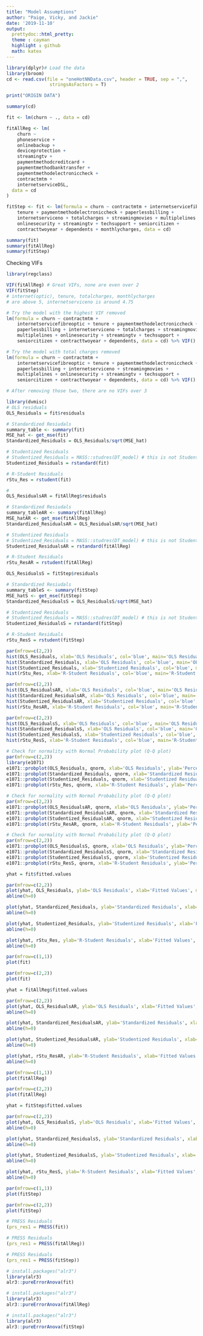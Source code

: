 ```yaml
---
title: "Model Assumptions"
author: "Paige, Vicky, and Jackie"
date: '2019-11-10'
output: 
  prettydoc::html_pretty:
  theme : cayman
  highlight : github
  math: katex
---
```


```r
library(dplyr)# Load the data
library(broom)
cd <- read.csv(file = "oneHotNNData.csv", header = TRUE, sep = ",", 
                stringsAsFactors = T)

print("ORIGIN DATA")

summary(cd)
```

```r
fit <- lm(churn ~ ., data = cd)

fitAllReg <- lm(
    churn ~ 
    phoneservice +
    onlinebackup +
    deviceprotection +
    streamingtv +
    paymentmethodcreditcard +
    paymentmethodbanktransfer +
    paymentmethodelectroniccheck +
    contractmtm +
    internetserviceDSL,
  data = cd
)

fitStep <- fit <- lm(formula = churn ~ contractmtm + internetservicefibreoptic + 
    tenure + paymentmethodelectroniccheck + paperlessbilling + 
    internetserviceno + totalcharges + streamingmovies + multiplelines + 
    onlinesecurity + streamingtv + techsupport + seniorcitizen + 
    contracttwoyear + dependents + monthlycharges, data = cd)

summary(fit)
summary(fitAllReg)
summary(fitStep)
```

Checking VIFs
```r
library(regclass)

VIF(fitAllReg) # Great VIFs, none are even over 2
VIF(fitStep) 
# internet(optic), tenure, totalcharges, monthlycharges 
# are above 5, internetserviceno is around 4.75

# Try the model with the highest VIF removed
lm(formula = churn ~ contractmtm + 
    internetservicefibreoptic + tenure + paymentmethodelectroniccheck + 
    paperlessbilling + internetserviceno + totalcharges + streamingmovies + 
    multiplelines + onlinesecurity + streamingtv + techsupport + 
    seniorcitizen + contracttwoyear + dependents, data = cd) %>% VIF()

# Try the model with total charges removed
lm(formula = churn ~ contractmtm + 
    internetservicefibreoptic + tenure + paymentmethodelectroniccheck + 
    paperlessbilling + internetserviceno + streamingmovies + 
    multiplelines + onlinesecurity + streamingtv + techsupport + 
    seniorcitizen + contracttwoyear + dependents, data = cd) %>% VIF()

# After removing those two, there are no VIFs over 3
```


```r
library(dvmisc)
# OLS residuals
OLS_Residuals = fit$residuals

# Standardized Resiudals
summary_table <- summary(fit)
MSE_hat <- get_mse(fit)
Standardized_Residuals = OLS_Residuals/sqrt(MSE_hat)

# Studentized Residuals
# Studentized_Residuals = MASS::studres(DT_model) # this is not Studentized Residuals!!!
Studentized_Residuals = rstandard(fit)

# R-Student Residuals
rStu_Res = rstudent(fit)
```


```r
#
OLS_ResidualsAR = fitAllReg$residuals

# Standardized Resiudals
summary_tableAR <- summary(fitAllReg)
MSE_hatAR <- get_mse(fitAllReg)
Standardized_ResidualsAR = OLS_ResidualsAR/sqrt(MSE_hat)

# Studentized Residuals
# Studentized_Residuals = MASS::studres(DT_model) # this is not Studentized Residuals!!!
Studentized_ResidualsAR = rstandard(fitAllReg)

# R-Student Residuals
rStu_ResAR = rstudent(fitAllReg)
```

```r
OLS_ResidualsS = fitStep$residuals

# Standardized Resiudals
summary_tableS <- summary(fitStep)
MSE_hatS <- get_mse(fitStep)
Standardized_ResidualsS = OLS_ResidualsS/sqrt(MSE_hat)

# Studentized Residuals
# Studentized_Residuals = MASS::studres(DT_model) # this is not Studentized Residuals!!!
Studentized_ResidualsS = rstandard(fitStep)

# R-Student Residuals
rStu_ResS = rstudent(fitStep)
```


```r
par(mfrow=c(2,2))
hist(OLS_Residuals, xlab='OLS Residuals', col='blue', main='OLS Residuals', cex.main = 2)
hist(Standardized_Residuals, xlab='OLS Residuals', col='blue', main='OLS Residuals', cex.main = 2)
hist(Studentized_Residuals, xlab='Studentized Residuals', col='blue', main='Studentized Residuals', cex.main = 2)
hist(rStu_Res, xlab='R-Student Residuals', col='blue', main='R-Student Residuals', cex.main = 2)
```

```r
par(mfrow=c(2,2))
hist(OLS_ResidualsAR, xlab='OLS Residuals', col='blue', main='OLS Residuals', cex.main = 2)
hist(Standardized_ResidualsAR, xlab='OLS Residuals', col='blue', main='OLS Residuals', cex.main = 2)
hist(Studentized_ResidualsAR, xlab='Studentized Residuals', col='blue', main='Studentized Residuals', cex.main = 2)
hist(rStu_ResAR, xlab='R-Student Residuals', col='blue', main='R-Student Residuals', cex.main = 2)
```

```r
par(mfrow=c(2,2))
hist(OLS_ResidualsS, xlab='OLS Residuals', col='blue', main='OLS Residuals', cex.main = 2)
hist(Standardized_ResidualsS, xlab='OLS Residuals', col='blue', main='OLS Residuals', cex.main = 2)
hist(Studentized_ResidualsS, xlab='Studentized Residuals', col='blue', main='Studentized Residuals', cex.main = 2)
hist(rStu_ResS, xlab='R-Student Residuals', col='blue', main='R-Student Residuals', cex.main = 2)
```

```r
# Check for normality with Normal Probability plot (Q-Q plot)
par(mfrow=c(2,2))
library(e1071)
e1071::probplot(OLS_Residuals, qnorm, xlab='OLS Residuals', ylab='Percent')
e1071::probplot(Standardized_Residuals, qnorm, xlab='Standardized Residuals', ylab='Percent')
e1071::probplot(Studentized_Residuals, qnorm, xlab='Studentized Residuals', ylab='Percent')
e1071::probplot(rStu_Res, qnorm, xlab='R-Student Residuals', ylab='Percent')
```

```r
# Check for normality with Normal Probability plot (Q-Q plot)
par(mfrow=c(2,2))
e1071::probplot(OLS_ResidualsAR, qnorm, xlab='OLS Residuals', ylab='Percent')
e1071::probplot(Standardized_ResidualsAR, qnorm, xlab='Standardized Residuals', ylab='Percent')
e1071::probplot(Studentized_ResidualsAR, qnorm, xlab='Studentized Residuals', ylab='Percent')
e1071::probplot(rStu_ResAR, qnorm, xlab='R-Student Residuals', ylab='Percent')
```

```r
# Check for normality with Normal Probability plot (Q-Q plot)
par(mfrow=c(2,2))
e1071::probplot(OLS_ResidualsS, qnorm, xlab='OLS Residuals', ylab='Percent')
e1071::probplot(Standardized_ResidualsS, qnorm, xlab='Standardized Residuals', ylab='Percent')
e1071::probplot(Studentized_ResidualsS, qnorm, xlab='Studentized Residuals', ylab='Percent')
e1071::probplot(rStu_ResS, qnorm, xlab='R-Student Residuals', ylab='Percent')
```


```r
yhat = fit$fitted.values

par(mfrow=c(2,2))
plot(yhat, OLS_Residuals, ylab='OLS Residuals', xlab='Fitted Values', main='OLS Residuals', pch=16)
abline(h=0)

plot(yhat, Standardized_Residuals, ylab='Standardized Residuals', xlab='Fitted Values', main='Standardized Residuals', pch=16)
abline(h=0)

plot(yhat, Studentized_Residuals, ylab='Studentized Residuals', xlab='Fitted Values', main='Studentized Residuals', pch=16)
abline(h=0)

plot(yhat, rStu_Res, ylab='R-Student Residuals', xlab='Fitted Values', main='R-Studentized Residuals', pch=16)
abline(h=0)

par(mfrow=c(1,1))
plot(fit)

par(mfrow=c(2,2))
plot(fit)
```


```r
yhat = fitAllReg$fitted.values

par(mfrow=c(2,2))
plot(yhat, OLS_ResidualsAR, ylab='OLS Residuals', xlab='Fitted Values', main='OLS Residuals', pch=16)
abline(h=0)

plot(yhat, Standardized_ResidualsAR, ylab='Standardized Residuals', xlab='Fitted Values', main='Standardized Residuals', pch=16)
abline(h=0)

plot(yhat, Studentized_ResidualsAR, ylab='Studentized Residuals', xlab='Fitted Values', main='Studentized Residuals', pch=16)
abline(h=0)

plot(yhat, rStu_ResAR, ylab='R-Student Residuals', xlab='Fitted Values', main='R-Studentized Residuals', pch=16)
abline(h=0)

par(mfrow=c(1,1))
plot(fitAllReg)

par(mfrow=c(2,2))
plot(fitAllReg)
```

```r
yhat = fitStep$fitted.values

par(mfrow=c(2,2))
plot(yhat, OLS_ResidualsS, ylab='OLS Residuals', xlab='Fitted Values', main='OLS Residuals', pch=16)
abline(h=0)

plot(yhat, Standardized_ResidualsS, ylab='Standardized Residuals', xlab='Fitted Values', main='Standardized Residuals', pch=16)
abline(h=0)

plot(yhat, Studentized_ResidualsS, ylab='Studentized Residuals', xlab='Fitted Values', main='Studentized Residuals', pch=16)
abline(h=0)

plot(yhat, rStu_ResS, ylab='R-Student Residuals', xlab='Fitted Values', main='R-Studentized Residuals', pch=16)
abline(h=0)

par(mfrow=c(1,1))
plot(fitStep)

par(mfrow=c(2,2))
plot(fitStep)
```

```r
# PRESS Residuals
(prs_res1 = PRESS(fit))
```

```r
# PRESS Residuals
(prs_res1 = PRESS(fitAllReg))
```

```r
# PRESS Residuals
(prs_res1 = PRESS(fitStep))
```

```r
# install.packages("alr3")
library(alr3)
alr3::pureErrorAnova(fit) 

```

```r
# install.packages("alr3")
library(alr3)
alr3::pureErrorAnova(fitAllReg) 

```

```r
# install.packages("alr3")
library(alr3)
alr3::pureErrorAnova(fitStep) 

```

